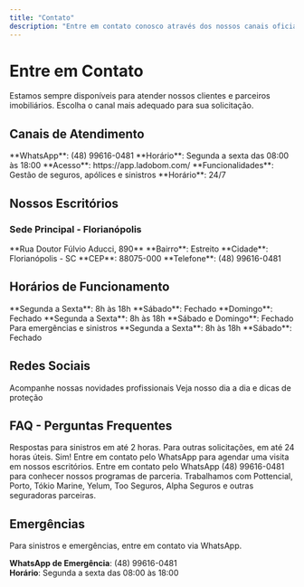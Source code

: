 ```yaml
---
title: "Contato"
description: "Entre em contato conosco através dos nossos canais oficiais"
---
```


# Entre em Contato

<Info>
Estamos sempre disponíveis para atender nossos clientes e parceiros imobiliários. Escolha o canal mais adequado para sua solicitação.
</Info>

## Canais de Atendimento

<CardGroup cols={2}>
<Card title="Atendimento ao Parceiro" icon="headphones">
  **WhatsApp**: (48) 99616-0481  
  **Horário**: Segunda a sexta das 08:00 às 18:00
</Card>

<Card title="Portal do Parceiro" icon="globe" href="https://app.ladobom.com/">
  **Acesso**: https://app.ladobom.com/  
  **Funcionalidades**: Gestão de seguros, apólices e sinistros  
  **Horário**: 24/7
</Card>

</CardGroup>


## Nossos Escritórios

### Sede Principal - Florianópolis

<Card title="Endereço Completo" icon="map-pin">
  **Rua Doutor Fúlvio Aducci, 890**  
  **Bairro**: Estreito  
  **Cidade**: Florianópolis - SC  
  **CEP**: 88075-000  
  **Telefone**: (48) 99616-0481
</Card>

## Horários de Funcionamento

<AccordionGroup>
<Accordion title="Atendimento ao Parceiro">
  **Segunda a Sexta**: 8h às 18h  
  **Sábado**: Fechado  
  **Domingo**: Fechado
</Accordion>

<Accordion title="Sinistros">
  **Segunda a Sexta**: 8h às 18h  
  **Sábado e Domingo**: Fechado  
  Para emergências e sinistros
</Accordion>

<Accordion title="Imobiliárias">
  **Segunda a Sexta**: 8h às 18h  
  **Sábado**: Fechado
</Accordion>
</AccordionGroup>

## Redes Sociais

<CardGroup cols={2}>
<Card title="LinkedIn" icon="linkedin" href="https://www.linkedin.com/company/lado-bom-seguros/">
  Acompanhe nossas novidades profissionais
</Card>

<Card title="Instagram" icon="instagram" href="https://instagram.com/ladobom.seguros">
  Veja nosso dia a dia e dicas de proteção
</Card>
</CardGroup>

## FAQ - Perguntas Frequentes

<AccordionGroup>
<Accordion title="Qual o prazo de resposta para solicitações?">
  Respostas para sinistros em até 2 horas. Para outras solicitações, em até 24 horas úteis.
</Accordion>

<Accordion title="Posso agendar uma reunião presencial?">
  Sim! Entre em contato pelo WhatsApp para agendar uma visita em nossos escritórios.
</Accordion>

<Accordion title="Como posso me tornar imobiliária parceira?">
  Entre em contato pelo WhatsApp (48) 99616-0481 para conhecer nossos programas de parceria.
</Accordion>

<Accordion title="Quais seguradoras vocês trabalham?">
  Trabalhamos com Pottencial, Porto, Tókio Marine, Yelum, Too Seguros, Alpha Seguros e outras seguradoras parceiras.
</Accordion>
</AccordionGroup>

## Emergências

<Warning>
Para sinistros e emergências, entre em contato via WhatsApp.
</Warning>

**WhatsApp de Emergência**: (48) 99616-0481  
**Horário**: Segunda a sexta das 08:00 às 18:00
